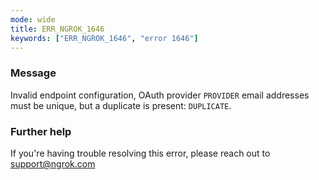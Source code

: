 ```yaml
---
mode: wide
title: ERR_NGROK_1646
keywords: ["ERR_NGROK_1646", "error 1646"]
---
```



### Message

Invalid endpoint configuration, OAuth provider `PROVIDER` email addresses must be unique, but a duplicate is present: `DUPLICATE`.

<ErrorDetails />

### Further help

If you're having trouble resolving this error, please reach out to [support@ngrok.com](mailto:support@ngrok.com?subject=Help%20with%20ERR_NGROK_1646)
